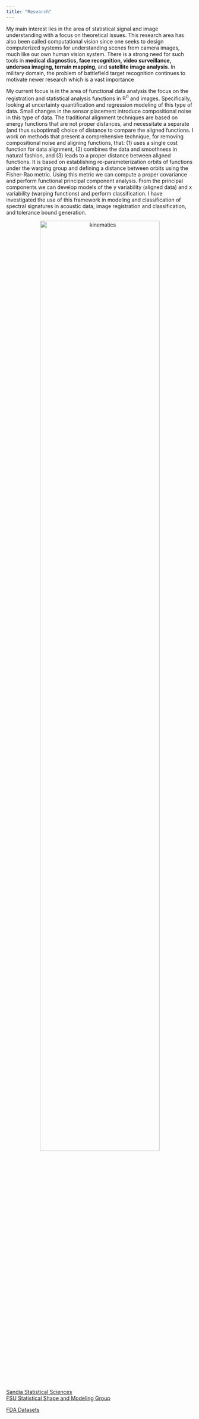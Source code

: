 ```yaml
---
title: "Research"
---
```


My main interest lies in the area of statistical signal and image understanding with a focus on theoretical issues. This research area has also been called computational vision since one seeks to design computerized systems for understanding scenes from camera images, much like our own human vision system. There is a strong need for such tools in **medical diagnostics, face recognition, video surveillance, undersea imaging, terrain mapping**, and **satellite image analysis**. In military domain, the problem of battlefield target recognition continues to motivate newer research which is a vast importance


My current focus is in the area of functional data analysis the focus on the registration and statistical analysis functions in $\mathbb{R}^n$ and images. Specifically, looking at uncertainty quantification and regression modeling of this type of data. Small changes in the sensor placement introduce compositional noise in this type of data. The traditional alignment techniques are based on energy functions that are not proper distances, and necessitate a separate (and thus suboptimal) choice of distance to compare the aligned functions. I work on methods that present a comprehensive technique, for removing compositional noise and aligning functions, that: (1) uses a single cost function for data alignment, (2) combines the data and smoothness in natural fashion, and (3) leads to a proper distance between aligned functions. It is based on establishing re-parameterization orbits of functions under the warping group and defining a distance between orbits using the Fisher-Rao metric. Using this metric we can compute a proper covariance and perform functional principal component analysis. From the principal components we can develop models of the y variability (aligned data) and x variability (warping functions) and perform classification. I have investigated the use of this framework in modeling and classification of spectral signatures in acoustic data, image registration and classification, and tolerance bound generation.

<center><img src="images/ResearchFigure.jpg" alt="kinematics" style="width:80%; border:0px solid"></center>

[Sandia Statistical Sciences](http://www.sandia.gov/statistics/)	
[FSU Statistical Shape and Modeling Group](http://ssamg.stat.fsu.edu/)

[FDA Datasets](https://github.com/jdtuck/fda_datasets)
